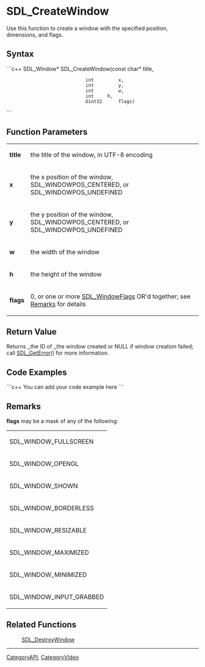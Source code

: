 <!-- pragma section-numbers off -->
<!-- pragma disable-camelcase -->

= SDL_CreateWindow =
Use this function to create a window with the specified position, dimensions, and flags.


== Syntax ==
```c++
SDL_Window* SDL_CreateWindow(const char* title,
                              int         x,
                              int         y,
                              int         w,
                              int  	  h,
                              Uint32      flags)
```

== Function Parameters ==
{|
|'''title'''
|the title of the window, in UTF-8 encoding
|-
|'''x'''
|the x position of the window, SDL_WINDOWPOS_CENTERED, or SDL_WINDOWPOS_UNDEFINED
|-
|'''y'''
|the y position of the window, SDL_WINDOWPOS_CENTERED, or SDL_WINDOWPOS_UNDEFINED
|-
|'''w'''
|the width of the window
|-
|'''h'''
|the height of the window
|-
|'''flags'''
|0, or one or more [[SDL_WindowFlags]] OR'd together; see [[#flags|Remarks]] for details
|}

== Return Value ==
Returns ,,the ID of ,,the window created or NULL if window creation failed; call [[SDL_GetError]]() for more information.

== Code Examples ==
```c++
You can add your code example here
```

== Remarks ==
<span id="flags"></span> '''flags''' may be a mask of any of the following: 
{|
|SDL_WINDOW_FULLSCREEN
|-
|SDL_WINDOW_OPENGL
|-
|SDL_WINDOW_SHOWN
|-
|SDL_WINDOW_BORDERLESS
|-
|SDL_WINDOW_RESIZABLE
|-
|SDL_WINDOW_MAXIMIZED
|-
|SDL_WINDOW_MINIMIZED
|-
|SDL_WINDOW_INPUT_GRABBED
|}

== Related Functions ==
:[[SDL_DestroyWindow]]

----
[[CategoryAPI]], [[CategoryVideo]]
